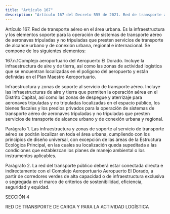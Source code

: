 ```yaml
---
title: "Artículo 167"
description: "Artículo 167 del Decreto 555 de 2021. Red de transporte aéreo en el área urbana."
---
```


Artículo 167. Red de transporte aéreo en el área urbana. Es la infraestructura y los elementos soporte para la operación de sistemas de transporte aéreo de aeronaves tripuladas y no tripuladas que presten servicios de transporte de alcance urbano y de conexión urbana, regional e internacional. Se compone de los siguientes elementos:
 
167.n.1Complejo aeroportuario del Aeropuerto El Dorado. Incluye la infraestructura de aire y de tierra, así como las zonas de actividad logística que se encuentran localizadas en el polígono del aeropuerto y están definidas en el Plan Maestro Aeroportuario.
 
Infraestructura y zonas de soporte al servicio de transporte aéreo. Incluye las infraestructuras de aire y tierra que permiten la operación aérea en el Distrito Capital, así como las zonas de despegue y aterrizaje para aeronaves tripuladas y no tripuladas localizadas en el espacio público, los bienes fiscales y los predios privados para la operación de sistemas de transporte aéreo de aeronaves tripuladas y no tripuladas que presten servicios de transporte de alcance urbano y de conexión urbana y regional.
 
Parágrafo 1. Las infraestructura y zonas de soporte al servicio de transporte aéreo se podrán localizar en toda el área urbana, cumpliendo con los principios de diseño universal, con excepción de las áreas de la Estructura Ecológica Principal, en las cuales su localización queda supeditada a las condiciones que establezcan los planes de manejo ambiental o los instrumentos aplicables.
 
Parágrafo 2. La red del transporte público deberá estar conectada directa e indirectamente con el Complejo Aeroportuario Aeropuerto El Dorado, a partir de corredores verdes de alta capacidad o de infraestructura exclusiva o segregada en el marco de criterios de sostenibilidad, eficiencia, seguridad y equidad.
 
SECCIÓN 4
 
RED DE TRANSPORTE DE CARGA Y PARA LA ACTIVIDAD LOGÍSTICA
